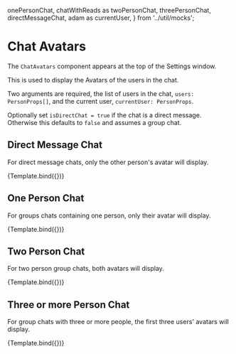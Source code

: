 
  onePersonChat,
  chatWithReads as twoPersonChat,
  threePersonChat,
  directMessageChat,
  adam as currentUser,
} from '../util/mocks';

<Meta title="Chat Avatars" component={ChatAvatars} />


# Chat Avatars

The `ChatAvatars` component appears at the top of the Settings window.

This is used to display the Avatars of the users in the chat.

Two arguments are required, the list of users in the chat, `users: PersonProps[]`, and the current user, `currentUser: PersonProps`.

Optionally set `isDirectChat = true` if the chat is a direct message. Otherwise this defaults to `false` and assumes a group chat.

## Direct Message Chat

For direct message chats, only the other person's avatar will display.

<Canvas>
  <Story
    name="Direct Message"
    args={{
      users: directMessageChat.people,
      currentUser: currentUser,
      isDirectChat: true,
    }}
  >
    {Template.bind({})}
  </Story>
</Canvas>

## One Person Chat

For groups chats containing one person, only their avatar will display.

<Canvas>
  <Story
    name="One Person"
    args={{
      users: onePersonChat.people,
      currentUser: currentUser,
    }}
  >
    {Template.bind({})}
  </Story>
</Canvas>

## Two Person Chat

For two person group chats, both avatars will display.

<Canvas>
  <Story
    name="Two People"
    args={{
      users: twoPersonChat.people,
      currentUser: currentUser,
    }}
  >
    {Template.bind({})}
  </Story>
</Canvas>

## Three or more Person Chat

For group chats with three or more people, the first three users' avatars will display.

<Canvas>
  <Story
    name="Three People"
    args={{
      users: threePersonChat.people,
      currentUser: currentUser,
    }}
  >
    {Template.bind({})}
  </Story>
</Canvas>
